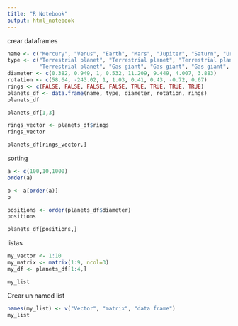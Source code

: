 ```yaml
---
title: "R Notebook"
output: html_notebook
---
```


crear dataframes

```r
name <- c("Mercury", "Venus", "Earth", "Mars", "Jupiter", "Saturn", "Uranus", "Neptune")
type <- c("Terrestrial planet", "Terrestrial planet", "Terrestrial planet", 
          "Terrestrial planet", "Gas giant", "Gas giant", "Gas giant", "Gas giant")
diameter <- c(0.382, 0.949, 1, 0.532, 11.209, 9.449, 4.007, 3.883)
rotation <- c(58.64, -243.02, 1, 1.03, 0.41, 0.43, -0.72, 0.67)
rings <- c(FALSE, FALSE, FALSE, FALSE, TRUE, TRUE, TRUE, TRUE)
planets_df <- data.frame(name, type, diameter, rotation, rings)
planets_df

planets_df[1,3]

rings_vector <- planets_df$rings
rings_vector

planets_df[rings_vector,]

```


sorting

```r
a <- c(100,10,1000)
order(a)

b <- a[order(a)]
b

positions <- order(planets_df$diameter)
positions

planets_df[positions,]

```

listas


```r
my_vector <- 1:10
my_matrix <- matrix(1:9, ncol=3)
my_df <- planets_df[1:4,]

my_list 

```


Crear un named list


```r
names(my_list) <- v("Vector", "matrix", "data frame")
my_list


```



